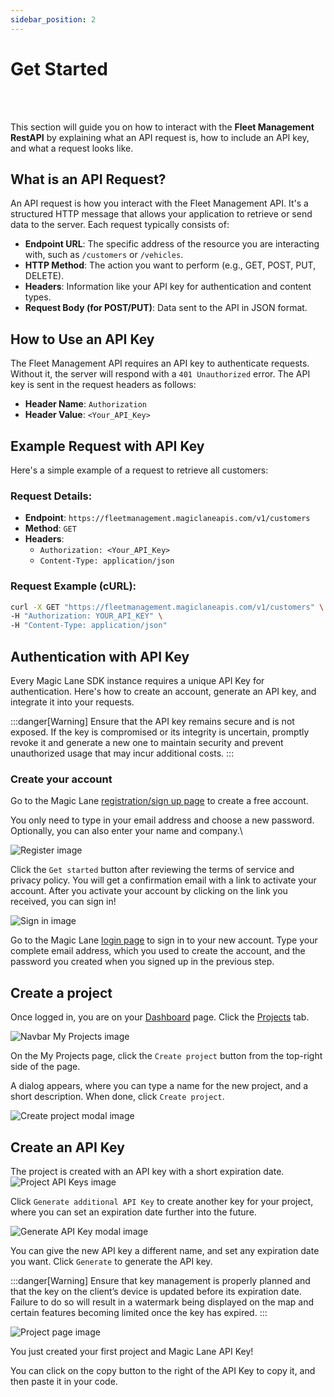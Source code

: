 ---
sidebar_position: 2
---


# Get Started

<ReadingTime/>
<br/><br/>

This section will guide you on how to interact with the **Fleet Management RestAPI** by explaining what an API request is, how to include an API key, and what a request looks like.

## What is an API Request?

An API request is how you interact with the Fleet Management API. It's a structured HTTP message that allows your application to retrieve or send data to the server. Each request typically consists of:

- **Endpoint URL**: The specific address of the resource you are interacting with, such as `/customers` or `/vehicles`.
- **HTTP Method**: The action you want to perform (e.g., GET, POST, PUT, DELETE).
- **Headers**: Information like your API key for authentication and content types.
- **Request Body (for POST/PUT)**: Data sent to the API in JSON format.

## How to Use an API Key

The Fleet Management API requires an API key to authenticate requests. Without it, the server will respond with a `401 Unauthorized` error. The API key is sent in the request headers as follows:

- **Header Name**: `Authorization`
- **Header Value**: `<Your_API_Key>`

## Example Request with API Key

Here's a simple example of a request to retrieve all customers:

### Request Details:

- **Endpoint**: `https://fleetmanagement.magiclaneapis.com/v1/customers`
- **Method**: `GET`
- **Headers**:
  - `Authorization: <Your_API_Key>`
  - `Content-Type: application/json`

### Request Example (cURL):

```sh
curl -X GET "https://fleetmanagement.magiclaneapis.com/v1/customers" \
-H "Authorization: YOUR_API_KEY" \
-H "Content-Type: application/json"  
```

## Authentication with API Key

Every Magic Lane SDK instance requires a unique API Key for authentication. Here's how to create an account, generate an API key, and integrate it into your requests.

:::danger[Warning]
Ensure that the API key remains secure and is not exposed. If the key is compromised or its integrity is uncertain, promptly revoke it and generate a new one to maintain security and prevent unauthorized usage that may incur additional costs.
:::

### Create your account

Go to the Magic Lane [registration/sign up page](https://developer.magiclane.com/api/login) to create a free account.

You only need to type in your email address and choose a new password. Optionally, you can also enter your name and company.\

![Register image](_images/register.png "Register")


Click the `Get started` button after reviewing the terms of service and privacy policy. You will get a confirmation email with a link to activate your account. After you activate your account by clicking on the link you received, you can sign in!

![Sign in image](_images/signin.png "Sign in")

Go to the Magic Lane [login page](https://developer.magiclane.com/api/login) to sign in to your new account.
Type your complete email address, which you used to create the account, and the password you created when you signed up in the previous step.

## Create a project

Once logged in, you are on your [Dashboard](https://developer.magiclane.com/api/dashboard) page. Click the [Projects](https://developer.magiclane.com/api/projects) tab.

![Navbar My Projects image](_images/private-navbar-projects-selected.png "Projects")

On the My Projects page, click the `Create project` button from the top-right side of the page.

A dialog appears, where you can type a name for the new project, and a short description.
When done, click `Create project`.

![Create project modal image](_images/create-project-modal.png "Create project modal")

## Create an API Key

The project is created with an API key with a short expiration date.
![Project API Keys image](_images/project-api-keys.png "Project API Keys")

Click `Generate additional API Key` to create another key for your project, where you can set an expiration date further into the future.

![Generate API Key modal image](_images/generate-api-key-modal.png "Generate API Key modal")

You can give the new API key a different name, and set any expiration date you want.
Click `Generate` to generate the API key.

:::danger[Warning]
Ensure that key management is properly planned and that the key on the client’s device is updated before its expiration date. Failure to do so will result in a watermark being displayed on the map and certain features becoming limited once the key has expired.
:::

![Project page image](_images/project-page.png "Project page")

You just created your first project and Magic Lane API Key!

You can click on the copy button to the right of the API Key to copy it, and then paste it in your code.